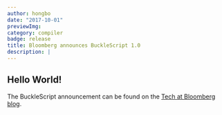 ```yaml
---
author: hongbo
date: "2017-10-01" 
previewImg:
category: compiler
badge: release
title: Bloomberg announces BuckleScript 1.0
description: |
---
```


## Hello World!

The BuckleScript announcement can be found on the [Tech at Bloomberg
blog](https://www.techatbloomberg.com/blog/bucklescript-1-0-release-arrived/).
